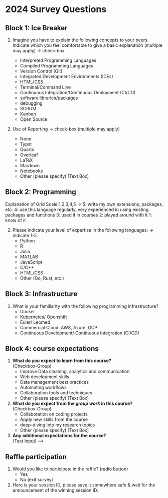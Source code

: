 # 2024 Survey Questions

## Block 1: Ice Breaker
1. Imagine you have to explain the following concepts to your peers. Indicate which you feel comfortable to give a basic explanation (multiple may apply) -> check-box

   - Interpreted Programming Languages
   - Compiled Programming Languages
   - Version Control (Git)
   - Integrated Development Environments (IDEs)
   - HTML/CSS
   - Terminal/Command Line
   - Continuous Integration/Continuous Deployment (CI/CD)
   - software libraries/packages 
   - debugging
   - SCRUM 
   - Kanban
   - Open Source
2. Use of Reporting  -> check-box (multiple may apply)
   - None 
   - Typst
   - Quarto
   - Overleaf
   - LaTeX
   - Mardown 
   - Notebooks
   - Other (please specify) [Text Box]


## Block 2: Programming
Explanation of Grid Scale:1,2,3,4,5 -> 
5: write my own extensions, packages, etc. 
4: use this language regularly, very experienced in using existing packages and functions
3: used it in courses
2: played around with it
1: know of it


2. Please indicate your level of expertise in the following languages: 
-> indicate 1-5
    - Python
    - R
    - Julia
    - MATLAB
    - JavaScript
    - C/C++
    - HTML/CSS
    - Other (Go, Rust, etc.) 



## Block 3: Infrastructure
1. What is your familiarity with the following programming infrastructure?
    - Docker 
    - Kubernetes/ Openshift
    - Euler/ Leomed
    - Commercial Cloud: AWS, Azure, GCP
    - Continuous Development/ Continuous Integration (CI/CD)

## Block 4: course expectations 

1. **What do you expect to learn from this course?**  
   (Checkbox-Group)
   - Improve Data cleaning, analytics and communication
   - Web development skills
   - Data management best practices
   - Automating workflows
   - Collaboration tools and techniques
   - Other (please specify) [Text Box]


2. **What do you expect from the _group work_ in this course?**  
   (Checkbox-Group)
   - Collaboration on coding projects 
   - Apply new skills from the course 
   - deep-diving into my research topics
   - Other (please specify) [Text Box]


3. **Any additional expectations for the course?**  
   (Text Input) -->


## Raffle participation
1. Would you like to participate in the raffle? (radio button)
    - Yes
    - No (exit survey)
2. Here is your session ID, please save it somewhere safe & wait for the announcement of the winning session ID.


<!-- CRAP LINE -->

<!-- 1. **Put these programming languages in order acc. to your knowledge of them?**  
   (Rank list -> as seen in the [sortable package)](https://rstudio.github.io/sortable/articles/built_in.html)
   - Python
   - R
   - JavaScript
   - MATLAB
   - Julia
   - LaTeX
   - C/C++
   - Other (please specify) [Text Box]
 
**Why**: if many have R knowledge, know to focus less on the "R programming in Block 2 Session 1"

5. **Which programming infrastructure do you use?**  
   (Checkbox-Group)
   - None 
   - Docker
   - AWS
   - Other (please specify) [Text Box]
  
**Why**: Determine focus of programming infrastructure in the course

6. **Which programming frameworks do you use?** (Checkbox-Group)
   - None
   - Django
   - Flask
   - React
   - Angular
   - Other (please specify) [Text Box]
   
**Why**: Determine focus of programming frameworks in the course

7. **Which reporting/typesetting tools do you use?** (Checkbox-Group)
   - None
   - Typst
   - Quarto
   - Overleaf
   - LaTeX
   - Other (please specify) [Text Box]
   
**Why**: Determine if typesetting tools should be touched upon, if yes, which?

8. **Which version control tools do you use?** (Checkbox-Group)
   - None
   - Git
   - SVN
   - Mercurial
   - Other (please specify) [Text Box]

**Why**: Determine focus of git in course

9. **What is your experience with Version Control?**  
   (Slider)
   - None
   - Basic understanding (commit, push, pull, branches)
   - Regular use for collaboration
   - Advanced (GitHub workflows, actions, etc.)

10. **What is your experience with improving your code?**  
   (Slider)
   - None
   - Reading/writing documentation
   - Code reviews
   - Refactoring code
   - Collaboration on open-source projects

11. **Do you automate your workflows or processes?**  
   (Slider)
   - No
   - Some automation (CI/CD, Bash scripts)
   - Extensive automation (Apache Airflow, Jenkins, etc.)

12. **Do you work with virtual environments or containers?**  
   (Slider)
   - No
   - Yes, basic usage (e.g., virtualenv, pipenv)
   - Yes, extensive usage (Docker, Kubernetes)
   
**Why**: should this be topic in course?

13. **What is your experience with web development?**  
   (Slider)
   - None
   - Basic (HTML/CSS)
   - Intermediate (JavaScript, simple websites)
   - Advanced (CSS frameworks like Bootstrap, full-stack development)
   
**Why**: should this be topic in course?

14. **What is your experience with project management methodologies like Scrum?**  
    (Slider)
    - None
    - Basic understanding (e.g., using GitHub/GitLab for project management)
    - Intermediate (some experience with Scrum, Kanban)
    - Advanced (Scrum master, leading projects)
    
**Why**: should this be topic in course?

15. **What is your experience with data management?**  
    (Slider)
    - None
    - Basic (working with spreadsheets, simple databases)
    - Intermediate (SQL databases, data warehousing)
    - Advanced (managing large-scale databases, handling access restrictions, persistent storage)

**Why**: should this be topic in course?

16. **What is your experience with data communication?**  
    (Slider)
    - None
    - Basic (static visualizations, charts)
    - Intermediate (interactive visualizations, dashboards)
    - Advanced (web-based data communication, real-time analytics)

**Why**: should this be topic in course?

17. **What is your experience with programming infrastructure?**  
    (Slider)
    - None
    - Basic (simple Docker usage)
    - Intermediate (using Docker in projects)
    - Advanced (managing infrastructure with Kubernetes, Terraform)
    
**Why**: should this be topic in course?

18. **Which Integrated Development Environment (IDE) or software application do you use?**  
    (Checkbox-Group)
    - VSCode
    - PyCharm
    - RStudio
    - Jupyter
    - Anaconda
    - Sublime Text
    - Other (please specify) [Text Box]
    
**Why**: maybe make comparison about which is good for what? vscode (git, debugging), rstudio (shiny), etc. 

19. **Where did you learn to program?**  
    (Checkbox-Group)
    - University courses
    - Online courses
    - Self-taught (books, tutorials)
    - On-the-job (research projects, applied work)
    - Other (please specify) [Text Box]

**Why**: determine type of teaching best used - work on their own, discussions, exercises, etc.

20. **Anything else you'd like to share about your programming experience or background?**  
    (Text Input)

### **Know Their Needs**

1. **Why did you take this course?**  (Checkbox-Group)
    - to improve coding skills
    - to practice collaboration on coding
    - Other (Text Input)
    
**Why**: determine focus - more content, or more time and guidance for group work?
  
3. **What are _programming tasks_ you encounter when researching/working?**  
   (Checkbox-Group)
   - Data cleaning
   - Data visualization
   - Data analysis (statistical modeling, machine learning)
   - Web development
   - Data management (SQL, NoSQL databases)
   - Automating workflows
   - Collaboration on Coding Projects
   - Infrastructure 
   - Other (please specify) [Text Box]
   
**Why**: what is their starting point, where to expand

5. **Where do you face _challenges_ in programming?**  
   (Checkbox-Group)
   - Collaboration with team members
   - Managing and working with data
   - Debugging and troubleshooting code
   - Understanding and applying algorithms
   - Scaling and optimizing code
   - Other (please specify) [Text Box]
   
**Why**: what to focus on in course 

6. **Anything else you want to share about your needs for the course?**  
   (Text Input)

### **Know Their Expectations**

1. **What do you expect to learn from this course?**  
   (Checkbox-Group)
   - Improve Data cleaning, analytics and communication
   - Web development skills
   - Data management best practices
   - Automating workflows
   - Collaboration tools and techniques
   - Other (please specify) [Text Box]

**Why**: determine "hot-topics" to focus on 

3. **What do you expect from the _group work_ in this course?**  
   (Checkbox-Group)
   - Collaboration on coding projects 
   - Apply new skills from the course 
   - deep-diving into my research topics
   - Other (please specify) [Text Box]

**Why**: encourage students to align their groups based on this?

4. **Any additional expectations for the course?**  
   (Text Input) -->
